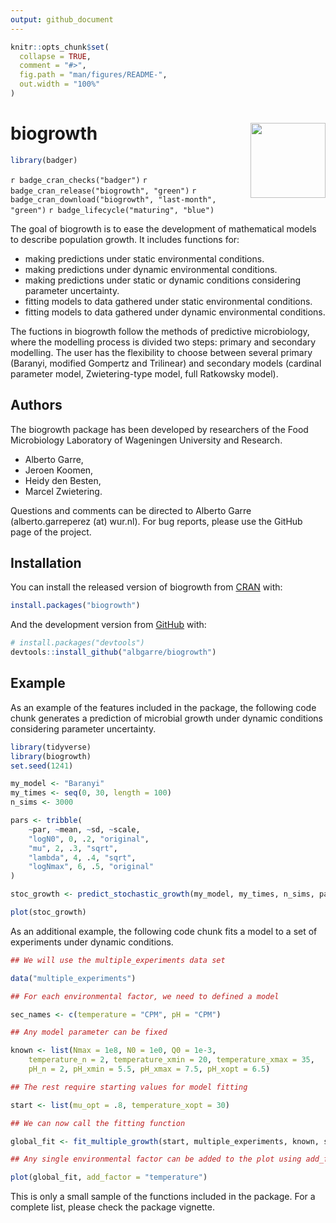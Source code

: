 ```yaml
---
output: github_document
---
```


<!-- README.md is generated from README.Rmd. Please edit that file -->

```r
knitr::opts_chunk$set(
  collapse = TRUE,
  comment = "#>",
  fig.path = "man/figures/README-",
  out.width = "100%"
)
```
# biogrowth <img src="man/figures/logo.png" align="right" width="120" />

```r
library(badger)
```


<!-- badges: start -->
`r badge_cran_checks("badger")`
`r badge_cran_release("biogrowth", "green")`
`r badge_cran_download("biogrowth", "last-month", "green")`
`r badge_lifecycle("maturing", "blue")`
<!-- badges: end -->

The goal of biogrowth is to ease the development of mathematical models to describe population growth. It includes functions for:

* making predictions under static environmental conditions.
* making predictions under dynamic environmental conditions.
* making predictions under static or dynamic conditions considering parameter uncertainty.
* fitting models to data gathered under static environmental conditions.
* fitting models to data gathered under dynamic environmental conditions.

The fuctions in biogrowth follow the methods of predictive microbiology, where the modelling process is divided two steps: primary and secondary modelling. The user has the flexibility to choose between  several primary (Baranyi, modified Gompertz and Trilinear) and secondary models (cardinal parameter model, Zwietering-type model, full Ratkowsky model).

## Authors

The biogrowth package has been developed by researchers of the Food Microbiology Laboratory of Wageningen University and Research.

* Alberto Garre,
* Jeroen Koomen,
* Heidy den Besten,
* Marcel Zwietering.

Questions and comments can be directed to Alberto Garre (alberto.garreperez (at) wur.nl). For bug reports, please use the GitHub page of the project.


## Installation

You can install the released version of biogrowth from [CRAN](https://CRAN.R-project.org) with:

``` r
install.packages("biogrowth")
```

And the development version from [GitHub](https://github.com/) with:

``` r
# install.packages("devtools")
devtools::install_github("albgarre/biogrowth")
```
## Example

As an example of the features included in the package, the following code chunk generates a prediction of microbial growth under dynamic conditions considering parameter uncertainty.

```r
library(tidyverse)
library(biogrowth)
set.seed(1241)

my_model <- "Baranyi"
my_times <- seq(0, 30, length = 100)
n_sims <- 3000

pars <- tribble(
    ~par, ~mean, ~sd, ~scale,
    "logN0", 0, .2, "original",
    "mu", 2, .3, "sqrt",
    "lambda", 4, .4, "sqrt",
    "logNmax", 6, .5, "original"
)

stoc_growth <- predict_stochastic_growth(my_model, my_times, n_sims, pars)

plot(stoc_growth)
```

As an additional example, the following code chunk fits a model to a set of experiments under dynamic conditions. 

```r

## We will use the multiple_experiments data set

data("multiple_experiments")

## For each environmental factor, we need to defined a model

sec_names <- c(temperature = "CPM", pH = "CPM")

## Any model parameter can be fixed

known <- list(Nmax = 1e8, N0 = 1e0, Q0 = 1e-3,
    temperature_n = 2, temperature_xmin = 20, temperature_xmax = 35,
    pH_n = 2, pH_xmin = 5.5, pH_xmax = 7.5, pH_xopt = 6.5)

## The rest require starting values for model fitting

start <- list(mu_opt = .8, temperature_xopt = 30)

## We can now call the fitting function

global_fit <- fit_multiple_growth(start, multiple_experiments, known, sec_names)

## Any single environmental factor can be added to the plot using add_factor

plot(global_fit, add_factor = "temperature")
```

This is only a small sample of the functions included in the package. For a complete list, please check the package vignette.



